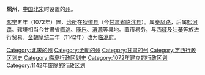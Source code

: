 '''熙州'''，[[中国|中国]][[北宋|北宋]]时设置的[[州|州]]。

[[熙宁|熙宁]]五年（1072年）置，[[治所|治所]]在[[狄道县|狄道县]]（今[[甘肃省|甘肃省]][[临洮县|临洮县]]）。属[[秦凤路|秦凤路]]，后属[[熙河路_(熙宁)|熙河路]]。辖境相当今甘肃省[[临洮县|临洮]]、[[康乐县|康乐]]、[[渭源县|渭源]]等县地。置市易务，与[[西域|西域]]及[[吐蕃|吐蕃]]等族进行贸易。[[金朝|金朝]][[皇统|皇统]]二年（1142年）改为[[临洮府|临洮府]]。
{{北宋行政区划|nocat}}
{{甘肃行政区划小作品}}
{{DEFAULTSORT:X}}
[[Category:北宋的州|Category:北宋的州]]
[[Category:金朝的州|Category:金朝的州]]
[[Category:甘肃的州|Category:甘肃的州]]
[[Category:定西行政区划史|Category:定西行政区划史]]
[[Category:临夏行政区划史|Category:临夏行政区划史]]
[[Category:1072年建立的行政区划|Category:1072年建立的行政区划]]
[[Category:1142年废除的行政区划|Category:1142年废除的行政区划]]